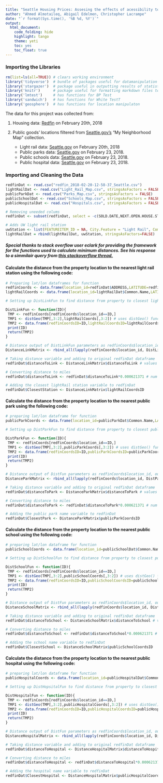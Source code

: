 ```yaml
---
title: "Seattle Housing Prices: Assesing the effects of acessibility to public goods"
author: "Ahmed Almotaileq, Abigail Edelmen, Christopher Lacrampe"
date: "`r format(Sys.time(), '%B %d, %Y')`"
output: 
  html_document:
    code_folding: hide
    highlight: tango
    theme: yeti
    toc: yes
    toc_float: true
---
```


### Importing the Libraries

```r
rm(list=ls(all=TRUE)) # clears working environment
library('tidyverse')  # bundle of packages useful for datamanipulation and organization
library('stargazer')  # package useful in outputting results of statistical models
library('knitr')      # package useful for formatting markdown files to html
library('lmtest')     # has functions for BP Test
library('sandwich')   # has functions for White TestT
library('geosphere')  # has functions for location manipulaton
```

The data for this project was collected from: 

1. Housing data: [Redfin](https://www.redfin.com/city/16163/WA/Seattle) on February 20th, 2018

2. Public goods' locations filtered from [Seattle.gov's](https://data.seattle.gov/Community/My-Neighborhood-Map/82su-5fxf/data) "My Neighborhood Map" collection.
    + Light rail data:   [Seattle.gov](https://data.seattle.gov/Community/Light-Rail-Map/5f4s-t4jf/data) on February 20th, 2018
    + Public parks data: [Seattle.gov](https://data.seattle.gov/Community/Parks-Map/rbbt-rarz) on February 23, 2018.
    + Public schools data: [Seattle.gov](https://data.seattle.gov/Community/Schools-Map/2tje-83f6) on February 23, 2018.
    + Public hospital data: [Seattle.gov](https://data.seattle.gov/Community/Hospitals/khp7-mz6q) on February 23, 2018.
 
### Importing and Cleaning the Data

```r
redfinDat <- read.csv("redfin_2018-02-20-12-58-37_Seattle.csv")
lightRailDat <- read.csv("Light_Rail_Map.csv", stringsAsFactors = FALSE)
publicParkDat <- read.csv("Parks_Map.csv", stringsAsFactors = FALSE)
publicSchoolDat <- read.csv("Schools_Map.csv", stringsAsFactors = FALSE)
publicHospitalDat <- read.csv("Hospitals.csv", stringsAsFactors = FALSE)

# Removing uneeded colums
redfinDat <- subset(redfinDat, select = -c(SOLD.DATE,NEXT.OPEN.HOUSE.START.TIME,NEXT.OPEN.HOUSE.END.TIME, URL..SEE.http...www.redfin.com.buy.a.home.comparative.market.analysis.FOR.INFO.ON.PRICING., SOURCE, MLS.,FAVORITE, INTERESTED))

# Adds UW light rail station
uwStation <- list(FEATUREITEM_ID = NA, City.Feature = "Light Rail", Common.Name = as.factor("UW Station"), Address = NA, Website = NA, Longitude = -122.3038, Latitude = 47.6498, Location = "(47.6498, 122.3038)")
lightRailDat = rbind(lightRailDat, uwStation, stringsAsFactors=FALSE)
```

##### Special thanks to stack overflow user eclark for providing the framework for the functions used to calculate minimum distances. See his response to a simmilair query from  [this stackoverflow thread.](https://stackoverflow.com/questions/31732281/finding-minimum-distance-between-two-sets-of-points-in-two-sets-of-r)
#### Calculate the distance from the property location to the nearest light rail station using the following code:

```r
# Preparing lat/lon dataframes for function
redfinCoords <- data.frame(location_id=redfinDat$ADDRESS,LATITUDE=redfinDat$LATITUDE,LONGITUDE=redfinDat$LONGITUDE)
lightRailCoords <- data.frame(location_id=lightRailDat$Common.Name,LATITUDE=lightRailDat$Latitude,LONGITUDE=lightRailDat$Longitude)

# Setting up DistLinkFun to find distance from property to closest lightrail station

DistLinkFun <- function(ID){
 TMP <- redfinCoords[redfinCoords$location_id==ID,]
 TMP1 <- distGeo(TMP[,3:2],lightRailCoords[,3:2]) # uses distGeo() function from geosphere package to calculate dist from lat and lon
 TMP2 <- data.frame(redfinCoordsID=ID,lightRailCoordsID=lightRailCoords[which.min(TMP1),1],distanceToLink=min(TMP1)) 
 print(ID)
 return(TMP2)
}

# Distance output of DistLinkFun parameters as redfinCoords$location_id, output is in meters
DistanceLinkMatrix <- rbind_all(lapply(redfinCoords$location_id, DistLinkFun))

# Taking distance variable and adding to original redfinDat dataframe
redfinDat$distanceToLink <- DistanceLinkMatrix$distanceToLink # values are in meters

# Converting distance to miles
redfinDat$distanceToLink <- redfinDat$distanceToLink*0.000621371 # num is rate of meters per mile

# Adding the closest lightRail station variable to redfinDat
redfinDat$ClosestStation <- DistanceLinkMatrix$lightRailCoordsID
```

#### Calculate the distance from the property location to the nearest public park using the following code:

```r
# preparing lat/lon dataframe for function
publicParkCoords <- data.frame(location_id=publicParkDat$Common.Name,LATITUDE=publicParkDat$Latitude,LONGITUDE=publicParkDat$Longitude)

# Setting up DistParkFun to find distance from property to closest public park

DistParkFun <- function(ID){
 TMP <- redfinCoords[redfinCoords$location_id==ID,]
 TMP1 <- distGeo(TMP[,3:2],publicParkCoords[,3:2]) # uses distGeo() function from geosphere package to calculate dist from lat and lon
 TMP2 <- data.frame(redfinCoordsID=ID,publicParkCoordsID=publicParkCoords[which.min(TMP1),1],distanceToPark=min(TMP1)) 
 print(ID)
 return(TMP2)
}

# Distance output of DistFun parameters as redfinCoords$location_id, output is in meters
DistanceParkMatrix <- rbind_all(lapply(redfinCoords$location_id, DistParkFun))

# Taking distance variable and adding to original redfinDat dataframe
redfinDat$distanceToPark <- DistanceParkMatrix$distanceToPark # values are in meters

# Converting distance to miles
redfinDat$distanceToPark <- redfinDat$distanceToPark*0.000621371 # num is rate of meters per mile

# Adding the public park name variable to redfinDat
redfinDat$ClosestPark <- DistanceParkMatrix$publicParkCoordsID
```

#### Calculate the distance from the property location to the nearest public school using the following code:

```r
# preparing lat/lon dataframe for function
publicSchoolCoords <- data.frame(location_id=publicSchoolDat$Common.Name,LATITUDE=publicSchoolDat$Latitude,LONGITUDE=publicSchoolDat$Longitude)

# Setting up DistSchoolFun to find distance from property to closest public school

DistSchoolFun <- function(ID){
 TMP <- redfinCoords[redfinCoords$location_id==ID,]
 TMP1 <- distGeo(TMP[,3:2],publicSchoolCoords[,3:2]) # uses distGeo() function from geosphere package to calculate dist from lat and lon
 TMP2 <- data.frame(redfinCoordsID=ID,publicSchoolCoordsID=publicSchoolCoords[which.min(TMP1),1],distanceToSchool=min(TMP1)) 
 print(ID)
 return(TMP2)
}

# Distance output of DistFun parameters as redfinCoords$location_id, output is in meters
DistanceSchoolMatrix <- rbind_all(lapply(redfinCoords$location_id, DistSchoolFun))

# Taking distance variable and adding to original redfinDat dataframe
redfinDat$distanceToSchool <- DistanceSchoolMatrix$distanceToSchool # values are in meters

# Converting distance to miles
redfinDat$distanceToSchool <- redfinDat$distanceToSchool*0.000621371 # num is rate of meters per mile

# Adding the school name variable to redfinDat
redfinDat$ClosestSchool <- DistanceSchoolMatrix$publicSchoolCoordsID
```

#### Calculate the distance from the property location to the nearest public hospital using the following code:

```r
# preparing lat/lon dataframe for function
publicHospitalCoords <- data.frame(location_id=publicHospitalDat$Common.Name,LATITUDE=publicHospitalDat$Latitude,LONGITUDE=publicHospitalDat$Longitude)

# Setting up DistHopsitalFun to find distance from property to closest public hospital

DistHospitalFun <- function(ID){
 TMP <- redfinCoords[redfinCoords$location_id==ID,]
 TMP1 <- distGeo(TMP[,3:2],publicHospitalCoords[,3:2]) # uses distGeo() function from geosphere package to calculate dist from lat and lon
 TMP2 <- data.frame(redfinCoordsID=ID,publicHospitalCoordsID=publicHospitalCoords[which.min(TMP1),1],distanceToHospital=min(TMP1)) 
 print(ID)
 return(TMP2)
}

# Distance output of DistFun parameters as redfinCoords$location_id, output is in meters
DistanceHospitalMatrix <- rbind_all(lapply(redfinCoords$location_id, DistHospitalFun))

# Taking distance variable and adding to original redfinDat dataframe
redfinDat$distanceToHospital <- DistanceHospitalMatrix$distanceToHospital # values are in meters

# Converting distance to miles
redfinDat$distanceToHospital <- redfinDat$distanceToHospital*0.000621371 # num is rate of meters per mile

# Adding the hospital name variable to redfinDat
redfinDat$ClosestHospital <- DistanceHospitalMatrix$publicHospitalCoordsID
```